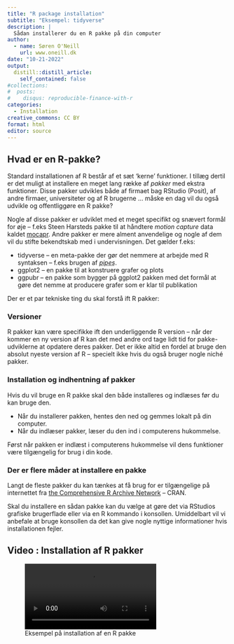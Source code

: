 ```yaml
---
title: "R package installation"
subtitle: "Eksempel: tidyverse"
description: |
  Sådan installerer du en R pakke på din computer
author:
  - name: Søren O'Neill
    url: www.oneill.dk
date: "10-21-2022"
output:
  distill::distill_article:
    self_contained: false
#collections:
#  posts:
#    disqus: reproducible-finance-with-r
categories:
  - Installation
creative_commons: CC BY
format: html
editor: source
---
```


## Hvad er en R-pakke?

Standard installationen af R består af et sæt 'kerne' funktioner. I tillæg dertil er det muligt at installere en meget lang række af _pakker_ med ekstra funktioner. Disse pakker udvikles både af firmaet bag RStudio (Posit), af andre firmaer, universiteter og af R brugerne ... måske en dag vil du også udvikle og offentliggøre en R pakke?

Nogle af disse pakker er udviklet med et meget specifikt og snævert formål for øje -- f.eks Steen Harsteds pakke til at håndtere _motion capture_ data kaldet [mocapr](https://github.com/steenharsted/mocapr). Andre pakker er mere alment anvendelige og nogle af dem vil du stifte bekendtskab med i undervisningen. Det gælder f.eks:

* tidyverse -- en meta-pakke der gør det nemmere at arbejde med R syntaksen -- f.eks brugen af <abbr title="En pipe skrives som: A %>% B. Det er en nem og letforståelig måde at kæde forskellige R funktioner sammen sådan at resultatet af en funktion A bruges som input til den næste funktion B.">_pipes_</abbr>.
* ggplot2 -- en pakke til at konstruere grafer og plots
* ggpubr -- en pakke som bygger på ggplot2 pakken med det formål at gøre det nemme at producere grafer som er klar til publikation

Der er et par tekniske ting du skal forstå ift R pakker:

### Versioner

R pakker kan være specifikke ift den underliggende R version -- når der kommer en ny version af R kan det med andre ord tage lidt tid for pakke-udviklerne at opdatere deres pakker. Det er ikke altid en fordel at bruge den absolut nyeste version af R -- specielt ikke hvis du også bruger nogle niché pakker.

### Installation og indhentning af pakker

Hvis du vil bruge en R pakke skal den både installeres og indlæses før du kan bruge den.

* Når du installerer pakken, hentes den ned og gemmes lokalt på din computer.
* Når du indlæser pakker, læser du den ind i computerens hukommelse.

Først når pakken er indlæst i computerens hukommelse vil dens funktioner være tilgængelig for brug i din kode.

### Der er flere måder at installere en pakke

Langt de fleste pakker du kan tænkes at få brug for er tilgængelige på internettet fra [the Comprehensive R Archive Network](https://cran.r-project.org/) -- CRAN.

Skal du installere en sådan pakke kan du vælge at gøre det via RStudios grafiske brugerflade eller via en R kommando i konsollen. Umiddelbart vil vi anbefale at bruge konsollen da det kan give nogle nyttige informationer hvis installationen fejler.

::: {.callout-note collapse="true"}
## Video : Installation af R pakker

![Eksempel på installation af en R pakke](video/install_packages_easy.webm)
:::

<script src="https://giscus.app/client.js"
        data-repo="sorenoneill/r4phd"
        data-repo-id="R_kgDOJ9etDQ"
        data-category="Announcements"
        data-category-id="DIC_kwDOJ9etDc4CYApF"
        data-mapping="pathname"
        data-strict="0"
        data-reactions-enabled="0"
        data-emit-metadata="0"
        data-input-position="bottom"
        data-theme="cobalt"
        data-lang="en"
        crossorigin="anonymous"
        async>
</script>